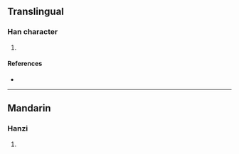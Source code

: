 {{character info/new}}
==Translingual==

===Han character===
{{Han char|rn=86|rad=火|as=12|sn=16|four=11809|canj=SSF|ids=⿱臦火}}

# {{defn|Han|sort=火12}}

====References====
* {{Han ref|kx=0684.090|dkj=19442|hdz=32238.100|uh=71DB|ud=29147|bh=EA58|bd=59992}}

----

==Mandarin==

===Hanzi===
{{cmn-hanzi|pin=[[jǐng]] ([[jing3]])|wg=ching<sup>3</sup>}}

# {{defn|lang=cmn|sort=火12}}